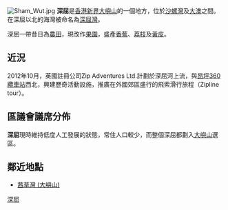 {{location map|Hong Kong|coordinates={{coord|22.2695430|N|113.8880090|E|type:landmark|display=title}}|label=深屈|caption=深屈在香港的位置}}
[[File:Sham_Wut.jpg|right]]
'''深屈'''是[[香港|香港]][[新界|新界]][[大嶼山|大嶼山]]的一個地方，位於[[沙螺灣|沙螺灣]]及[[大澳|大澳]]之間。在深屈以北的海灣被命名為[[深屈灣|深屈灣]]。

深屈一帶昔日為[[農田|農田]]，現改作[[果園|果園]]，盛產[[香蕉|香蕉]]、[[荔枝|荔枝]]及[[黃皮|黃皮]]。

== 近況 ==
2012年10月，英國註冊公司Zip Adventures Ltd.計劃於深屈河上流，與[[昂坪360纜車站|昂坪360纜車站]]西北，興建歷奇活動設施，推廣在外國郊區盛行的飛索滑行旅程（Zipline tour）。

==區議會議席分佈==
'''深屈'''現時維持低度人工發展的狀態，常住人口較少，而整個深屈都劃入[[大嶼山_(選區)|大嶼山]]選區。

==鄰近地點==
*[[茜草灣_(大嶼山)|茜草灣 (大嶼山)]]

{{HK-geo-stub}}

[[Category:深屈|]]